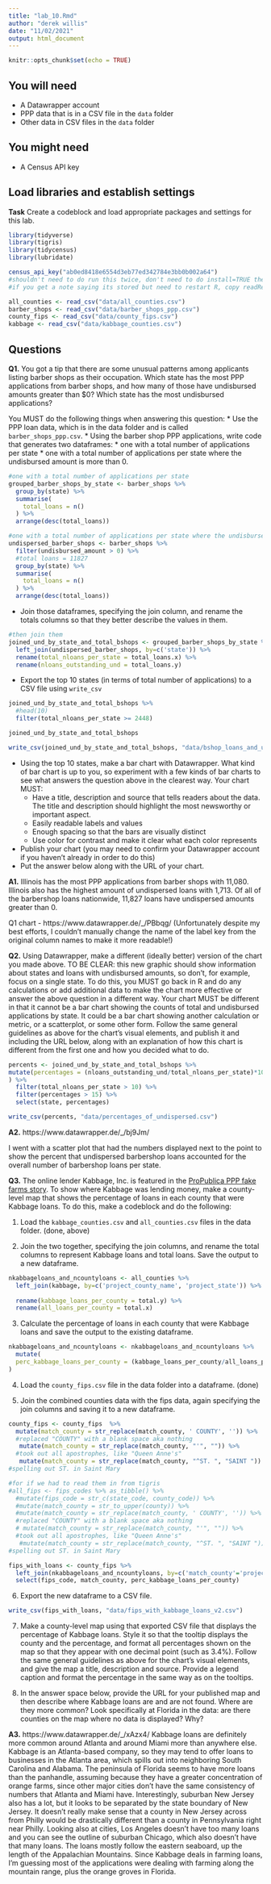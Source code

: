 ```yaml
---
title: "lab_10.Rmd"
author: "derek willis"
date: "11/02/2021"
output: html_document
---
```


```r
knitr::opts_chunk$set(echo = TRUE)
```

## You will need

* A Datawrapper account
* PPP data that is in a CSV file in the `data` folder
* Other data in CSV files in the `data` folder

## You might need

* A Census API key

## Load libraries and establish settings

**Task** Create a codeblock and load appropriate packages and settings for this lab.

```r
library(tidyverse)
library(tigris)
library(tidycensus)
library(lubridate)
```

```r
census_api_key("ab0ed8418e6554d3eb77ed342784e3bb0b002a64")
#shouldn't need to do run this twice, don't need to do install=TRUE the second time.
#if you get a note saying its stored but need to restart R, copy readRenviron("~/.Renviron") and run it in the console. 
```

```r
all_counties <- read_csv("data/all_counties.csv")
barber_shops <- read_csv("data/barber_shops_ppp.csv")
county_fips <- read_csv("data/county_fips.csv")
kabbage <- read_csv("data/kabbage_counties.csv")
```

## Questions

**Q1.** You got a tip that there are some unusual patterns among applicants listing barber shops as their occupation. Which state has the most PPP applications from barber shops, and how many of those have undisbursed amounts greater than $0? Which state has the most undisbursed applications?

You MUST do the following things when answering this question:
* Use the PPP loan data, which is in the data folder and is called `barber_shops_ppp.csv`.
* Using the barber shop PPP applications, write code that generates two dataframes:
  * one with a total number of applications per state
  * one with a total number of applications per state where the undisbursed amount is more than 0.
  
```r
#one with a total number of applications per state
grouped_barber_shops_by_state <- barber_shops %>% 
  group_by(state) %>%
  summarise(
    total_loans = n()
  ) %>% 
  arrange(desc(total_loans))
```

```r
#one with a total number of applications per state where the undisbursed amount is more than 0.
undispersed_barber_shops <- barber_shops %>% 
  filter(undisbursed_amount > 0) %>%
  #total loans = 11827
  group_by(state) %>%
  summarise(
    total_loans = n()
  ) %>% 
  arrange(desc(total_loans))
```  
  
* Join those dataframes, specifying the join column, and rename the totals columns so that they better describe the values in them.
```r
#then join them 
joined_und_by_state_and_total_bshops <- grouped_barber_shops_by_state %>% 
  left_join(undispersed_barber_shops, by=c('state')) %>% 
  rename(total_nloans_per_state = total_loans.x) %>%
  rename(nloans_outstanding_und = total_loans.y)
```

* Export the top 10 states (in terms of total number of applications) to a CSV file using `write_csv`

```r
joined_und_by_state_and_total_bshops %>%
  #head(10)
  filter(total_nloans_per_state >= 2448)

joined_und_by_state_and_total_bshops
```
```r
write_csv(joined_und_by_state_and_total_bshops, "data/bshop_loans_and_undispersed_amounts_by_state.csv")
```

* Using the top 10 states, make a bar chart with Datawrapper. What kind of bar chart is up to you, so experiment with a few kinds of bar charts to see what answers the question above in the clearest way. Your chart MUST:
  * Have a title, description and source that tells readers about the data. The title and description should highlight the most newsworthy or important aspect.
  * Easily readable labels and values
  * Enough spacing so that the bars are visually distinct
  * Use color for contrast and make it clear what each color represents
* Publish your chart (you may need to confirm your Datawrapper account if you haven't already in order to do this)
* Put the answer below along with the URL of your chart.


**A1.** Illinois has the most PPP applications from barber shops with 11,080. Illinois also has the highest amount of undispersed loans with 1,713. Of all of the barbershop loans nationwide, 11,827 loans have undispersed amounts greater than 0.
 
Q1 chart - https://www.datawrapper.de/_/PBbqg/ (Unfortunately despite my best efforts, I couldn't manually change the name of the label key from the original column names to make it more readable!)


**Q2.** Using Datawrapper, make a different (ideally better) version of the chart you made above. TO BE CLEAR: this new graphic should show information about states and loans with undisbursed amounts, so don't, for example, focus on a single state. To do this, you MUST go back in R and do any calculations or add additional data to make the chart more effective or answer the above question in a different way. Your chart MUST be different in that it cannot be a bar chart showing the counts of total and undisbursed applications by state. It could be a bar chart showing another calculation or metric, or a scatterplot, or some other form. Follow the same general guidelines as above for the chart's visual elements, and publish it and including the URL below, along with an explanation of how this chart is different from the first one and how you decided what to do.
```r
percents <- joined_und_by_state_and_total_bshops %>% 
mutate(percentages = (nloans_outstanding_und/total_nloans_per_state)*100
) %>% 
  filter(total_nloans_per_state > 10) %>% 
  filter(percentages > 15) %>% 
  select(state, percentages)
```

```r
write_csv(percents, "data/percentages_of_undispersed.csv")
```


**A2.** https://www.datawrapper.de/_/bj9Jm/

I went with a scatter plot that had the numbers displayed next to the point to show the percent that undispersed barbershop loans accounted for the overall number of barbershop loans per state. 


**Q3.** The online lender Kabbage, Inc. is featured in the [ProPublica PPP fake farms story](https://www.propublica.org/article/ppp-farms). To show where Kabbage was lending money, make a county-level map that shows the percentage of loans in each county that were Kabbage loans. To do this, make a codeblock and do the following:

1. Load the `kabbage_counties.csv` and `all_counties.csv` files in the data folder.
(done, above)

2. Join the two together, specifying the join columns, and rename the total columns to represent Kabbage loans and total loans. Save the output to a new dataframe.

```r
nkabbageloans_and_ncountyloans <- all_counties %>% 
  left_join(kabbage, by=c('project_county_name', 'project_state')) %>% 
  
  rename(kabbage_loans_per_county = total.y) %>%
  rename(all_loans_per_county = total.x)
```

3. Calculate the percentage of loans in each county that were Kabbage loans and save the output to the existing dataframe.

```r
nkabbageloans_and_ncountyloans <- nkabbageloans_and_ncountyloans %>% 
  mutate(
  perc_kabbage_loans_per_county = (kabbage_loans_per_county/all_loans_per_county)*100
)

```

4. Load the `county_fips.csv` file in the data folder into a dataframe. (done)

5. Join the combined counties data with the fips data, again specifying the join columns and saving it to a new dataframe.

```r
county_fips <- county_fips  %>%
  mutate(match_county = str_replace(match_county, ' COUNTY', '')) %>%
  #replaced "COUNTY" with a blank space aka nothing
   mutate(match_county = str_replace(match_county, "'", "")) %>%
  #took out all apostrophes, like "Queen Anne's"
   mutate(match_county = str_replace(match_county, "^ST. ", "SAINT "))
#spelling out ST. in Saint Mary
```


```r
#for if we had to read them in from tigris
#all_fips <- fips_codes %>% as_tibble() %>%
  #mutate(fips_code = str_c(state_code, county_code)) %>%
  #mutate(match_county = str_to_upper(county)) %>% 
  #mutate(match_county = str_replace(match_county, ' COUNTY', '')) %>%
  #replaced "COUNTY" with a blank space aka nothing
  # mutate(match_county = str_replace(match_county, "'", "")) %>%
  #took out all apostrophes, like "Queen Anne's"
   #mutate(match_county = str_replace(match_county, "^ST. ", "SAINT "))
#spelling out ST. in Saint Mary
```

```r
fips_with_loans <- county_fips %>% 
  left_join(nkabbageloans_and_ncountyloans, by=c('match_county'='project_county_name', 'state'='project_state')) %>% 
  select(fips_code, match_county, perc_kabbage_loans_per_county)
```


6. Export the new dataframe to a CSV file.
```r
write_csv(fips_with_loans, "data/fips_with_kabbage_loans_v2.csv")
```

7. Make a county-level map using that exported CSV file that displays the percentage of Kabbage loans. Style it so that the tooltip displays the county and the percentage, and format all percentages shown on the map so that they appear with one decimal point (such as 3.4%). Follow the same general guidelines as above for the chart's visual elements, and give the map a title, description and source. Provide a legend caption and format the percentage in the same way as on the tooltips.


8. In the answer space below, provide the URL for your published map and then describe where Kabbage loans are and are not found. Where are they more common? Look specifically at Florida in the data: are there counties on the map where no data is displayed? Why?

**A3.**  https://www.datawrapper.de/_/xAzx4/  Kabbage loans are definitely more common around Atlanta and around Miami more than anywhere else. Kabbage is an Atlanta-based company, so they may tend to offer loans to businesses in the Atlanta area, which spills out into neighboring South Carolina and Alabama. The peninsula of Florida seems to have more loans than the panhandle, assuming because they have a greater concentration of orange farms, since other major cities don't have the same consistency of numbers that Atlanta and Miami have. Interestingly, suburban New Jersey also has a lot, but it looks to be separated by the state boundary of New Jersey. It doesn't really make sense that a county in New Jersey across from Philly would be drastically different than a county in Pennsylvania right near Philly. Looking also at cities, Los Angeles doesn't have too many loans and you can see the outline of suburban Chicago, which also doesn't have that many loans. The loans mostly follow the eastern seaboard, up the length of the Appalachian Mountains. Since Kabbage deals in farming loans, I'm guessing most of the applications were dealing with farming along the mountain range, plus the orange groves in Florida. 
